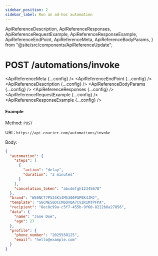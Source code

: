 ```yaml
---
sidebar_position: 2
sidebar_label: Run an ad-hoc automation
---
```


  ApiReferenceDescription,
  ApiReferenceResponses,
  ApiReferenceRequestExample,
  ApiReferenceResponseExample,
  ApiReferenceEndPoint,
  ApiReferenceMeta,
  ApiReferenceBodyParams,
} from "@site/src/components/ApiReferenceUpdate";


# POST /automations/invoke

<ApiReferenceMeta {...config} />
<ApiReferenceEndPoint {...config} />
<ApiReferenceDescription {...config} />
<ApiReferenceBodyParams {...config} />
<ApiReferenceResponses {...config} />
<ApiReferenceRequestExample {...config} />
<ApiReferenceResponseExample {...config} />

#### Example

Method: `POST`

URL: `https://api.courier.com/automations/invoke`

Body:
​

```json
{
  "automation": {
    "steps": [
      {
        "action": "delay",
        "duration": "2 minutes"
      }
    ],
    "cancelation_token": "abcdefgh12345678"
  },
  "brand": "W50NC77P524K14M5300PGPEK4JMJ",
  "template": "S6CME56DCCM6DVQA7CVZR1MTPFPA",
  "recipient": "8ec8c99a-c5f7-455b-9f60-8222b8a27056",
  "data": {
    "name": "Jane Doe",
    "age": 27
  },
  "profile": {
    "phone_number": "2025550125",
    "email": "hello@example.com"
  }
}
```
